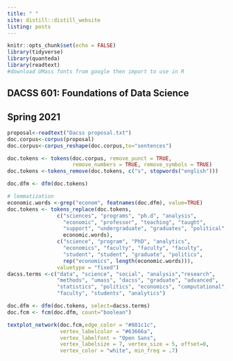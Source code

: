```yaml
---
title: " "
site: distill::distill_website
listing: posts
---
```


```r
knitr::opts_chunk$set(echo = FALSE)
library(tidyverse)
library(quanteda)
library(readtext)
#download UMass fonts from google then import to use in R
```

<!-- Title -->
<div class="index-title">
# DACSS 601: Foundations of Data Science
## Spring 2021
</div>

```r

proposal<-readtext("Dacss proposal.txt")
doc.corpus<-corpus(proposal)
doc.corpus<-corpus_reshape(doc.corpus,to="sentences")

doc.tokens <- tokens(doc.corpus, remove_punct = TRUE, 
                     remove_numbers = TRUE, remove_symbols = TRUE)
doc.tokens <-tokens_remove(doc.tokens, c("s", stopwords("english")))

doc.dfm <- dfm(doc.tokens)

# lemmatization
economic.words <-grep("econom", featnames(doc.dfm), value=TRUE)
doc.tokens <- tokens_replace(doc.tokens,
                c("sciences", "programs", "ph.d", "analysis", 
                  "economic", "professor", "teaching", "taught",
                  "support", "undergraduate", "graduates", "political",
                  economic.words), 
                c("science", "program", "PhD", "analytics", 
                  "economics", "faculty", "faculty", "faculty",
                  "student", "student", "graduate", "politics",
                  rep("economics", length(economic.words))),
                valuetype = "fixed")
dacss.terms <-c("data", "science", "social", "analysis","research",
                "methods", "umass", "dacss", "graduate", "advanced",
                "statistics", "politics", "economics", "computational",
                "faculty", "students", "analytics")

doc.dfm <- dfm(doc.tokens, select=dacss.terms)
doc.fcm <- fcm(doc.dfm, count="boolean")

textplot_network(doc.fcm,edge_color = "#881c1c",
                 vertex_labelcolor = "#63666a", 
                 vertex_labelfont = "Open Sans",
                 vertex_labelsize = 7, vertex_size = 5, offset=0,
                 vertex_color = "white", min_freq = .7)
```



